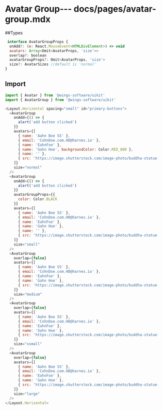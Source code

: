 # Avatar Group--- docs/pages/avatar-group.mdx

##Types

```js
 interface AvatarGroupProps {
  onAdd?: (e: React.MouseEvent<HTMLDivElement>) => void
  avatars: Array<Omit<AvatarProps, 'size'>>
  overlap?: boolean
  avatarGroupProps?: Omit<AvatarProps, 'size'>
  size?: AvatarSizes //default is 'normal'
}
```

## Import

```js
import { Avatar } from '@wings-software/uikit'
import { AvatarGroup } from '@wings-software/uikit'
```

```js live=true
<Layout.Horizontal spacing="small" id="primary-buttons">
  <AvatarGroup
    onAdd={() => {
      alert('add button clicked')
    }}
    avatars={[
      { name: 'Aahn Boe SS' },
      { email: 'CohnDoe.com.HD@harnes.io' },
      { name: 'EahnFoe' },
      { name: 'Gahn Hoe', backgroundColor: Color.RED_800 },
      { name: '' },
      { src: 'https://image.shutterstock.com/image-photo/buddha-statue-hyderabadhyderabadindia-260nw-1366155431.jpg' }
    ]}
    size="normal"
  />
  <AvatarGroup
    onAdd={() => {
      alert('add button clicked')
    }}
    avatarGroupProps={{
      color: Color.BLACK
    }}
    avatars={[
      { name: 'Aahn Boe SS' },
      { email: 'CohnDoe.com.HD@harnes.io' },
      { name: 'EahnFoe' },
      { name: 'Gahn Hoe' },
      { name: '' },
      { src: 'https://image.shutterstock.com/image-photo/buddha-statue-hyderabadhyderabadindia-260nw-1366155431.jpg' }
    ]}
    size="small"
  />
  <AvatarGroup
    overlap={false}
    avatars={[
      { name: 'Aahn Boe SS' },
      { email: 'CohnDoe.com.HD@harnes.io' },
      { name: 'EahnFoe' },
      { name: 'Gahn Hoe' },
      { src: 'https://image.shutterstock.com/image-photo/buddha-statue-hyderabadhyderabadindia-260nw-1366155431.jpg' }
    ]}
    size="medium"
  />
  <AvatarGroup
    overlap={false}
    avatars={[
      { name: 'Aahn Boe SS' },
      { email: 'CohnDoe.com.HD@harnes.io' },
      { name: 'EahnFoe' },
      { name: 'Gahn Hoe' },
      { src: 'https://image.shutterstock.com/image-photo/buddha-statue-hyderabadhyderabadindia-260nw-1366155431.jpg' }
    ]}
    size="xsmall"
  />
  <AvatarGroup
    overlap={false}
    avatars={[
      { name: 'Aahn Boe SS' },
      { email: 'CohnDoe.com.HD@harnes.io' },
      { name: 'EahnFoe' },
      { name: 'Gahn Hoe' },
      { src: 'https://image.shutterstock.com/image-photo/buddha-statue-hyderabadhyderabadindia-260nw-1366155431.jpg' }
    ]}
    size="large"
  />
</Layout.Horizontal>
```
